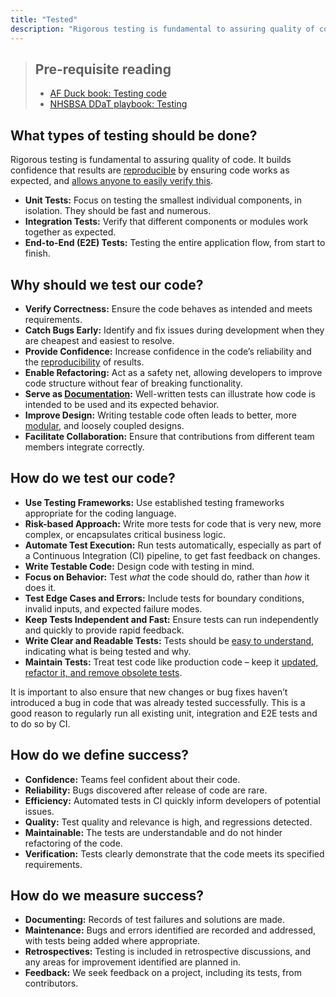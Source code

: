 ```yaml
---
title: "Tested"
description: "Rigorous testing is fundamental to assuring quality of code."
---
```


> ## Pre-requisite reading
>
> * [AF Duck book: Testing code][duck-book-testing]
> * [NHSBSA DDaT playbook: Testing][ddat-playbook-testing]

## What types of testing should be done?

Rigorous testing is fundamental to assuring quality of code. It builds confidence that results are [reproducible][reproducible] by ensuring code works as expected, and [allows anyone to easily verify this][transparent].

* **Unit Tests:** Focus on testing the smallest individual components, in isolation. They should be fast and numerous.
* **Integration Tests:** Verify that different components or modules work together as expected.
* **End-to-End (E2E) Tests:** Testing the entire application flow, from start to finish.

## Why should we test our code?

* **Verify Correctness:** Ensure the code behaves as intended and meets requirements.
* **Catch Bugs Early:** Identify and fix issues during development when they are cheapest and easiest to resolve.
* **Provide Confidence:** Increase confidence in the code's reliability and the [reproducibility][reproducible] of results.
* **Enable Refactoring:** Act as a safety net, allowing developers to improve code structure without fear of breaking functionality.
* **Serve as [Documentation][documented]:** Well-written tests can illustrate how code is intended to be used and its expected behavior.
* **Improve Design:** Writing testable code often leads to better, more [modular][modular], and loosely coupled designs.
* **Facilitate Collaboration:** Ensure that contributions from different team members integrate correctly.

## How do we test our code?

* **Use Testing Frameworks:** Use established testing frameworks appropriate for the coding language.
* **Risk-based Approach:** Write more tests for code that is very new, more complex, or encapsulates critical business logic.
* **Automate Test Execution:** Run tests automatically, especially as part of a Continuous Integration (CI) pipeline, to get fast feedback on changes.
* **Write Testable Code:** Design code with testing in mind.
* **Focus on Behavior:** Test *what* the code should do, rather than *how* it does it.
* **Test Edge Cases and Errors:** Include tests for boundary conditions, invalid inputs, and expected failure modes.
* **Keep Tests Independent and Fast:** Ensure tests can run independently and quickly to provide rapid feedback.
* **Write Clear and Readable Tests:** Tests should be [easy to understand][documented], indicating what is being tested and why.
* **Maintain Tests:** Treat test code like production code – keep it [updated, refactor it, and remove obsolete tests][version-controlled].

It is important to also ensure that new changes or bug fixes haven't introduced a bug in code that was already tested successfully. This is a good reason to regularly run all existing unit, integration and E2E tests and to do so by CI.

## How do we define success?

* **Confidence:** Teams feel confident about their code.
* **Reliability:** Bugs discovered after release of code are rare.
* **Efficiency:** Automated tests in CI quickly inform developers of potential issues.
* **Quality:** Test quality and relevance is high, and regressions detected.
* **Maintainable:** The tests are understandable and do not hinder refactoring of the code.
* **Verification:** Tests clearly demonstrate that the code meets its specified requirements.

## How do we measure success?

* **Documenting:** Records of test failures and solutions are made.
* **Maintenance:** Bugs and errors identified are recorded and addressed, with tests being added where appropriate.
* **Retrospectives:** Testing is included in retrospective discussions, and any areas for improvement identified are planned in.
* **Feedback:** We seek feedback on a project, including its tests, from contributors.

[duck-book-testing]: https://best-practice-and-impact.github.io/qa-of-code-guidance/testing_code.html
[ddat-playbook-testing]: https://nhsbsa.github.io/nhsbsa-digital-playbook/testing/
[reproducible]: /guidance/01-reproducible/index.qmd
[transparent]: /guidance/03-transparent/index.qmd
[documented]: /guidance/01-reproducible/pages/01-documented.qmd
[modular]: /guidance/01-reproducible/pages/03-modular.qmd
[version-controlled]: /guidance/01-reproducible/pages/04-version-controlled.qmd
